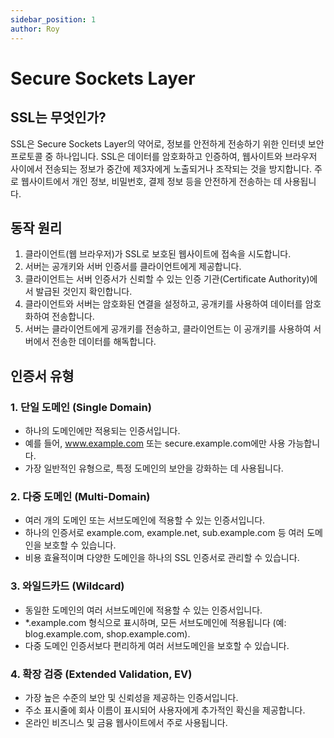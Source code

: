 ```yaml
---
sidebar_position: 1
author: Roy
---
```



# Secure Sockets Layer

## SSL는 무엇인가?

SSL은 <Highlight>Secure Sockets Layer</Highlight>의 약어로, 정보를 안전하게 전송하기 위한 <UnderLine>인터넷 보안 프로토콜</UnderLine> 중 하나입니다. SSL은 데이터를 암호화하고 인증하여, 웹사이트와 브라우저 사이에서 전송되는 정보가 중간에 제3자에게 노출되거나 조작되는 것을 방지합니다. 주로 웹사이트에서 개인 정보, 비밀번호, 결제 정보 등을 안전하게 전송하는 데 사용됩니다.

## 동작 원리

1. 클라이언트(웹 브라우저)가 SSL로 보호된 웹사이트에 접속을 시도합니다.
2. 서버는 공개키와 서버 인증서를 클라이언트에게 제공합니다.
3. 클라이언트는 서버 인증서가 신뢰할 수 있는 인증 기관(Certificate Authority)에서 발급된 것인지 확인합니다.
4. 클라이언트와 서버는 암호화된 연결을 설정하고, 공개키를 사용하여 데이터를 암호화하여 전송합니다.
5. 서버는 클라이언트에게 공개키를 전송하고, 클라이언트는 이 공개키를 사용하여 서버에서 전송한 데이터를 해독합니다.

## 인증서 유형

### 1. 단일 도메인 (Single Domain)

- 하나의 도메인에만 적용되는 인증서입니다.
- 예를 들어, www.example.com 또는 secure.example.com에만 사용 가능합니다.
- 가장 일반적인 유형으로, 특정 도메인의 보안을 강화하는 데 사용됩니다.

### 2. 다중 도메인 (Multi-Domain)

- 여러 개의 도메인 또는 서브도메인에 적용할 수 있는 인증서입니다.
- 하나의 인증서로 example.com, example.net, sub.example.com 등 여러 도메인을 보호할 수 있습니다.
- 비용 효율적이며 다양한 도메인을 하나의 SSL 인증서로 관리할 수 있습니다.

### 3. 와일드카드 (Wildcard)

- 동일한 도메인의 여러 서브도메인에 적용할 수 있는 인증서입니다.
- \*.example.com 형식으로 표시하며, 모든 서브도메인에 적용됩니다 (예: blog.example.com, shop.example.com).
- 다중 도메인 인증서보다 편리하게 여러 서브도메인을 보호할 수 있습니다.

### 4. 확장 검증 (Extended Validation, EV)

- 가장 높은 수준의 보안 및 신뢰성을 제공하는 인증서입니다.
- 주소 표시줄에 회사 이름이 표시되어 사용자에게 추가적인 확신을 제공합니다.
- 온라인 비즈니스 및 금융 웹사이트에서 주로 사용됩니다.
